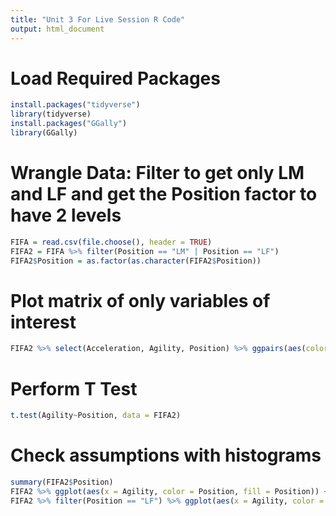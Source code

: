 ---
title: "Unit 3 For Live Session R Code"
output: html_document
---


# Load Required Packages
```{r}
install.packages("tidyverse")
library(tidyverse)
install.packages("GGally")
library(GGally)
```

# Wrangle Data: Filter to get only LM and LF and get the Position factor to have 2 levels
```{r}
FIFA = read.csv(file.choose(), header = TRUE)
FIFA2 = FIFA %>% filter(Position == "LM" | Position == "LF")
FIFA2$Position = as.factor(as.character(FIFA2$Position))
```

# Plot matrix of only variables of interest
```{r}
FIFA2 %>% select(Acceleration, Agility, Position) %>% ggpairs(aes(color = Position))
```

# Perform T Test
```{r}
t.test(Agility~Position, data = FIFA2)
```

# Check assumptions with histograms 
```{r}
summary(FIFA2$Position)
FIFA2 %>% ggplot(aes(x = Agility, color = Position, fill = Position)) + geom_histogram(bins = 9) + facet_wrap(~Position)
FIFA2 %>% filter(Position == "LF") %>% ggplot(aes(x = Agility, color = Position, fill = Position)) + geom_histogram(bins = 9)
```



